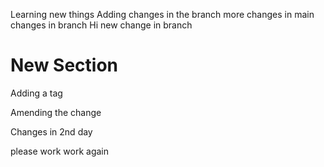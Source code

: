 Learning new things Adding changes in the branch more changes in main changes in branch Hi new change in branch

# New Section
Adding a tag

Amending the change

Changes in 2nd day

please work
work again
